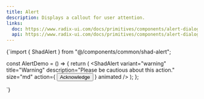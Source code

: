 ```yaml
---
title: Alert
description: Displays a callout for user attention.
links:
  doc: https://www.radix-ui.com/docs/primitives/components/alert-dialog
  api: https://www.radix-ui.com/docs/primitives/components/alert-dialog#api-reference
---
```



<ComponentPreview name="alert-demo" language="tsx">
{`import { ShadAlert } from "@/components/common/shad-alert";

const AlertDemo = () => {
  return (
    <ShadAlert
      variant="warning"
      title="Warning"
      description="Please be cautious about this action."
      size="md"
      action={
        <Button className="bg-black dark:bg-black dark:text-white">
          Acknowledge
        </Button>
      }
      animated
    />
  );
};

`}
</ComponentPreview>